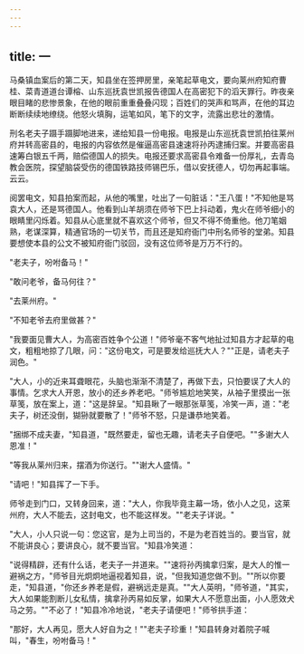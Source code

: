 ```yaml
---
---
---
```

title: 一
---




马桑镇血案后的第二天，知县坐在签押房里，亲笔起草电文，要向莱州府知府曹桂、菜青道道台谭榕、山东巡抚袁世凯报告德国人在高密犯下的滔天罪行。昨夜亲眼目睹的悲惨景象，在他的眼前重重叠叠闪现；百姓们的哭声和骂声，在他的耳边断断续续地缭绕。他怒火填胸，运笔如风，笔下的文字，流露出悲壮的激情。

刑名老夫子蹑手蹑脚地进来，递给知县一份电报。电报是山东巡抚袁世凯拍往莱州府并转高密县的，电报的内容依然是催逼高密县速速将孙丙逮捕归案。并要高密县速筹白银五千两，赔偿德国人的损失。电报还要求高密县令难备一份厚礼，去青岛教会医院，探望脑袋受伤的德国铁路技师锡巴乐，借以安抚德人，切勿再起事端。云云。

阅罢电文，知县拍案而起，从他的嘴里，吐出了一句脏话："王八蛋！"不知他是骂袁大人，还是骂德国人。他看到山羊胡须在师爷下巴上抖动着，鬼火在师爷细小的眼睛里闪烁着。知县从心底里就不喜欢这个师爷，但又不得不倚重他。他刀笔姻熟，老谋深算，精通官场的一切关节，而且还是知府衙门中刑名师爷的堂弟。知县要想使本县的公文不被知府衙门驳回，没有这位师爷是万万不行的。

"老夫子，吩咐备马！"

"敢问老爷，备马何往？"

"去莱州府。"

"不知老爷去府里做甚？"

"我要面见曹大人，为高密百姓争个公道！"师爷毫不客气地扯过知县方才起草的电文，粗粗地掠了几眼，问："这份电文，可是要发给巡抚大人？""正是，请老夫子润色。"

"大人，小的近来耳聋眼花，头脑也渐渐不清楚了，再做下去，只怕要误了大人的事情。乞求大人开恩，放小的还乡养老吧。"师爷尴尬地笑笑，从袖子里摸出一张草笺，放在案上，道："这是辞呈。"知县瞅了一眼那张草笺，冷笑一声，道："老夫子，树还没倒，猢狲就要散了！"师爷不怒，只是谦恭地笑着。

"捆绑不成夫妻，"知县道，"既然要走，留也无趣，请老夫子自便吧。""多谢大人恩准！"

"等我从莱州归来，摆酒为你送行。""谢大人盛情。"

"请吧！"知县挥了一下手。

师爷走到门口，又转身回来，道："大人，你我毕竟主幕一场，依小人之见，这莱州府，大人不能去，这封电文，也不能这样发。""老夫子详说。"

"大人，小人只说一句：您这官，是为上司当的，不是为老百姓当的。要当官，就不能讲良心；要讲良心，就不要当官。"知县冷笑道：

"说得精辟，还有什么话，老夫子一并道来。""速将孙丙擒拿归案，是大人的惟一避祸之方，"师爷目光炯炯地逼视着知县，说，"但我知道您做不到。""所以你要走，"知县道，"你还乡养老是假，避祸远走是真。""大人英明，"师爷道，"其实，大人如果能割断儿女私情，擒拿孙丙易如反掌，如果大人不愿意出面，小人愿效犬马之劳。""不必了！"知县冷冷地说，"老夫子请便吧！"师爷拱手道：

"那好，大人再见，愿大人好自为之！""老夫子珍重！"知县转身对着院子喊叫，"春生，吩咐备马！"